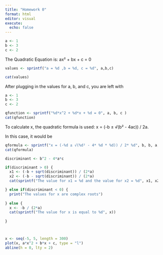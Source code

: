 ```yaml
---
title: "Homework 0"
format: html
editor: visual
execute:
  echo: false
---
```


```r
a <- 1
b <- 3
c <- 2
```

The Quadratic Equation is: ax² + bx + c = 0

```r
values <- sprintf("a = %d ,b = %d, c = %d", a,b,c)

cat(values)
```

After plugging in the values for a, b, and c, you are left with

```r
a <- 1
b <- 3
c <- 2

qfunction <- sprintf("%d*x^2 + %d*x + %d = 0", a, b, c )
cat(qfunction)
```

To calculate x, the quadratic formula is used: x = (-b ± √(b² - 4ac)) / 2a.

In this case, it would be

```r
qformula <- sprintf("x = (-%d ± √(%d² - 4* %d * %d)) / 2* %d", b, b, a, c, a )
cat(qformula)

```

```r
discriminant <- b^2 - 4*a*c 

if(discriminant > 0) {
  x1 <- (-b + sqrt(discriminant)) / (2*a)
  x2 <- (-b - sqrt(discriminant)) / (2*a)
  cat(sprintf("The value for x1 = %d and the value for x2 = %d", x1, x2 ))  

} else if(discriminant < 0) {
  print("The values for x are complex roots")  
  
} else {
  x <- -b / (2*a)
  cat(sprintf("The value for x is equal to %d", x))  
  
}



x <- seq(-5, 5, length = 300)
plot(x, a*x^2 + b*x + c, type = "l")
abline(h = 0, lty = 2)

```
